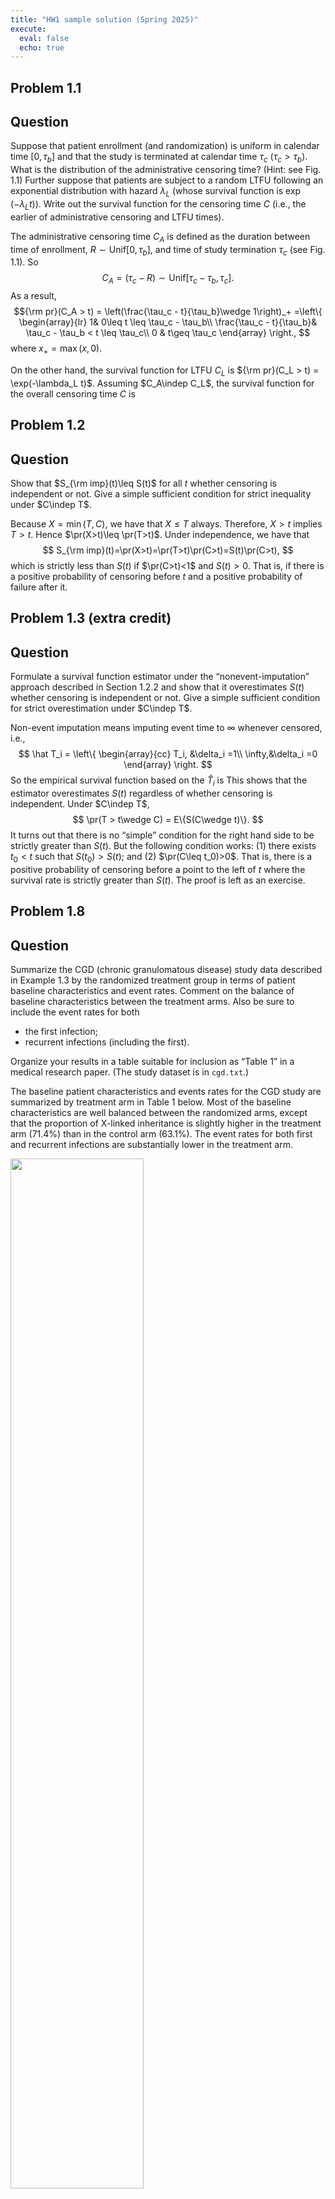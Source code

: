 ```yaml
---
title: "HW1 sample solution (Spring 2025)"
execute: 
  eval: false
  echo: true
---
```


$\newcommand{\indep}{\perp \!\!\! \perp}$ $\newcommand{\pr}{{\rm pr}}$

## Problem 1.1

::: callout-note
## Question

Suppose that patient enrollment (and randomization) is uniform in calendar time $[0, \tau_b]$ and that the study is terminated at calendar time $\tau_c$ $(\tau_c>\tau_b)$. What is the distribution of the administrative censoring time? (Hint: see Fig. 1.1) Further suppose that patients are subject to a random LTFU following an exponential distribution with hazard $\lambda_L$ (whose survival function is $\exp(-\lambda_L t)$). Write out the survival function for the censoring time $C$ (i.e., the earlier of administrative censoring and LTFU times).
:::

The administrative censoring time $C_A$ is defined as the duration between time of enrollment, $R\sim \mbox{Unif}[0, \tau_b]$, and time of study termination $\tau_c$ (see Fig. 1.1). So $$C_A = (\tau_c - R) \sim \mbox{Unif}[\tau_c - \tau_b, \tau_c].$$ As a result, $${\rm pr}(C_A > t) = \left(\frac{\tau_c - t}{\tau_b}\wedge 1\right)_+
=\left\{
\begin{array}{lr}
1&  0\leq t \leq \tau_c - \tau_b\\
\frac{\tau_c - t}{\tau_b}& \tau_c - \tau_b < t \leq \tau_c\\
0 & t\geq \tau_c
\end{array}
\right.,
$$ where $x_+=\max(x, 0)$.

On the other hand, the survival function for LTFU $C_L$ is ${\rm pr}(C_L > t) = \exp(-\lambda_L t)$. Assuming $C_A\indep C_L$, the survival function for the overall censoring time $C$ is \begin{align}
{\rm pr}(C > t)&={\rm pr}(C_A\wedge C_L > t)\\
&={\rm pr}(C_A > t){\rm pr}(C_L > t)\\
&=\left(\frac{\tau_c - t}{\tau_b}\wedge 1\right)_+\exp(-\lambda_L t)
\end{align}

## Problem 1.2

::: callout-note
## Question

Show that $S_{\rm imp}(t)\leq S(t)$ for all $t$ whether censoring is independent or not. Give a simple sufficient condition for strict inequality under $C\indep T$.
:::

Because $X=\min(T,C)$, we have that $X\leq T$ always. Therefore, $X>t$ implies $T>t$. Hence $\pr(X>t)\leq \pr(T>t)$. Under independence, we have that $$
S_{\rm imp}(t)=\pr(X>t)=\pr(T>t)\pr(C>t)=S(t)\pr(C>t),
$$ which is strictly less than $S(t)$ if $\pr(C>t)<1$ and $S(t)>0$. That is, if there is a positive probability of censoring before $t$ and a positive probability of failure after it.

## Problem 1.3 (extra credit)

::: callout-note
## Question

Formulate a survival function estimator under the "nonevent-imputation" approach described in Section 1.2.2 and show that it overestimates $S(t)$ whether censoring is independent or not. Give a simple sufficient condition for strict overestimation under $C\indep T$.
:::

Non-event imputation means imputing event time to $\infty$ whenever censored, i.e., $$
\hat T_i = \left\{
\begin{array}{cc}
T_i, &\delta_i =1\\
\infty,&\delta_i =0
\end{array}
\right.
$$ So the empirical survival function based on the $\hat T_i$ is \begin{align}
n^{-1}\sum_{i=1}^n I(\hat T_i >t) &= n^{-1}\sum_{i=1}^n\left\{\delta_iI(T_i > t) + (1-\delta_i)\right\}\\
&= 1 - n^{-1}\sum_{i=1}^n\delta_i I(T_i\leq t)\\
&\to 1- \pr(T\leq t\wedge C)\\
&= \pr(T > t\wedge C)\\
&\geq \pr(T > t)\\
& = S(t).
\end{align} This shows that the estimator overestimates $S(t)$ regardless of whether censoring is independent. Under $C\indep T$, $$
\pr(T > t\wedge C) = E\{S(C\wedge t)\}.
$$ It turns out that there is no "simple" condition for the right hand side to be strictly greater than $S(t)$. But the following condition works: (1) there exists $t_0 < t$ such that $S(t_0)> S(t)$; and (2) $\pr(C\leq t_0)>0$. That is, there is a positive probability of censoring before a point to the left of $t$ where the survival rate is strictly greater than $S(t)$. The proof is left as an exercise.

## Problem 1.8

::: callout-note
## Question

Summarize the CGD (chronic granulomatous disease) study data described in Example 1.3 by the randomized treatment group in terms of patient baseline characteristics and event rates. Comment on the balance of baseline characteristics between the treatment arms. Also be sure to include the event rates for both

-   the first infection;
-   recurrent infections (including the first).

Organize your results in a table suitable for inclusion as "Table 1" in a medical research paper. (The study dataset is in `cgd.txt`.)
:::

The baseline patient characteristics and events rates for the CGD study are summarized by treatment arm in Table 1 below. Most of the baseline characteristics are well balanced between the randomized arms, except that the proportion of X-linked inheritance is slightly higher in the treatment arm (71.4%) than in the control arm (63.1%). The event rates for both first and recurrent infections are substantially lower in the treatment arm.

![](Figures/cgd_table1.png){fig-align="center" width="65%"}

```r
#| code-fold: true
#| code-summary: "Base R approach"
#| eval: false

## Read in the CGD  data

data <- read.table("Chronic Granulomatous Disease Study//cgd.txt")
head(data)


###########################################################
# Table 1 Patient characteristics for the CGD study
###########################################################


##A function calculating median (IQR) by 
## binary group
## Input: y=quantitative variable
##        trt=binary group variable
##        decp=number of decimal points
## Output: a row vector containing median (IQR)
##    by the two levels of trt and overall 

Mean.IQR.by.trt=function(y,trt,decp=1){
  groups=sort(unique(trt))
  all=quantile(y)
  g1=quantile(y[trt==groups[1]])
  g2=quantile(y[trt==groups[2]])
  
  result=matrix(NA,1,3)
  colnames(result)=c(groups,"Overall")
  result[1,1]=paste0(round(g1[3],decp)," (",round(g1[2],decp),", ",round(g1[4],decp),")")
  result[1,2]=paste0(round(g2[3],decp)," (",round(g2[2],decp),", ",round(g2[4],decp),")")
  result[1,3]=paste0(round(all[3],decp)," (",round(all[2],decp),", ",round(all[4],decp),")")
  return(result)
}


##A function calculating N (%) by 
## binary group
## Input: x=categorical variable with p levels
##        trt=binary group variable
##        decp=number of decimal points of %
## Output: a px3 matrix containing N (%) for each level of x
##    by the two levels of trt and overall 

N.prct.by.trt=function(x,trt,decp=1){
  groups=sort(unique(trt))
  x.levels=sort(unique(x))
  p=length(x.levels)
  n=length(x)
  n1=length(x[trt==groups[1]])
  n2=length(x[trt==groups[2]])
  
  result=matrix(NA,p,3)
  colnames(result)=c(groups,"Overall")
  rownames(result)=x.levels
  
  for (i in 1:p){
    n1i=sum(x[trt==groups[1]]==x.levels[i])
    n2i=sum(x[trt==groups[2]]==x.levels[i])
    ni=sum(x==x.levels[i])
    
    
  result[i,1]=paste0(n1i," (",round(n1i/n1*100,decp),"%)")
  result[i,2]=paste0(n2i," (",round(n2i/n2*100,decp),"%)")
  result[i,3]=paste0(ni," (",round(ni/n*100,decp),"%)")
  }
  
  
  return(result)
}


##Baseline characteristics by treatment arm:
# sex
# Sex of each patient(male, female)
# 
# age
# Age of each patient at study entry, in years
# 
# height
# Height of each patient at study entry, in cm
# 
# weight
# Weight of each patient at study entry, in kg
# 
# inherit
# Pattern of inheritance (autosomal recessive, X-linked)
# 
# steroids
# Using corticosteroids at times of study centry(1=Yes, 0=No)
# 
# propylac
# Using prophylactic antibiotics at time of study entry(1=Yes, 0=No)


####################################################
# To calculate the baseline characteristics,
# first subset to one record per patient.
# We do this by getting the first record 
#####################################################

o <- order(data$id,data$time)
data <- data[o,]
dat <- data[!duplicated(data$id),]
n <- nrow(dat)
#n=128: number of subjects

table1 <- rbind(
  N.prct.by.trt(x=dat$sex,trt=dat$trt),
  Mean.IQR.by.trt(y=dat$age,trt=dat$trt),
  Mean.IQR.by.trt(y=dat$hght,trt=dat$trt),
  Mean.IQR.by.trt(y=dat$wght,trt=dat$trt),
  N.prct.by.trt(x=dat$inherit,trt=dat$trt),
  N.prct.by.trt(x=dat$stero,trt=dat$trt),
  N.prct.by.trt(x=dat$proph,trt=dat$trt)
)


noquote(table1)

#############################################
##Calculate the *first event* rates (per year)
# use the dataset "dat", since it contains
# the first record for each patient
############################################


#Numerator: total # of events
# note that event is coded as status=2
num.FE <- c(sum(dat$status[dat$trt=="placebo"]>0), 
        sum(dat$status[dat$trt=="rIFN-g"]>0), 
        sum(dat$status>0))

#Demoninator: total length of follow-up (year)
denom.FE <- c(sum(dat$time[dat$trt=="placebo"]), 
        sum(dat$time[dat$trt=="rIFN-g"]), 
        sum(dat$time))/12

#death rate
round(num.FE/denom.FE,3)

#############################
#Recurrent event rate       #
#############################

# the numerator is easy: simply the numbers of records
# with non-zero status
num.rec <- c(sum(data$status[data$trt=="placebo"]>0), 
         sum(data$status[data$trt=="rIFN-g"]>0), 
         sum(data$status>0))

# Denominator should be the sum of the longest
# follow-up for each patient

#sort the data by descending order of time
o <- order(data$id,data$time,decreasing = TRUE)
data <- data[o,]
# get the first record, which contains
# the overall length of follow-up
# for each patient
dat.last <- data[!duplicated(data$id),]

denom.rec <- c(sum(dat.last$time[dat.last$trt=="placebo"]), 
            sum(dat.last$time[dat.last$trt=="rIFN-g"]), 
            sum(dat.last$time))/12

#recurrent event rate
round(num.rec/denom.rec,3)

```

The following uses `gtsummary` to summarize the CGD study data.

```r
#| code-fold: true
#| code-summary: "Using gtsummary"
#| eval: true
#| warning: false

library(gtsummary)
library(tidyverse)


## Read in the CGD  data
df <- read.table("Data//Chronic Granulomatous Disease Study//cgd.txt")
# head(df)

# Patient-level summary
df |> 
  group_by(id) |> 
  slice(1) |> # Take the first record for each patient
  tbl_summary(
  by = trt, # by treatment
  include = c(age, sex, hght, wght, inherit, stero, proph) # variables tabulated
  ) |> 
  add_overall(last = TRUE) # add overall column to the *right*

# Event rates
df |> 
  group_by(id, trt) |> # compute patient-level summary of events and follow-up times
  summarize(
    first_event = any(status == 1), # first event: 1 or 0
    n_event = sum(status == 1), # number of events
    first_event_fu = min(time) / 12, # follow-up time (yrs) for the first event
    tot_event_fu = max(time) / 12 # total follow-up time (yrs)
  ) |> 
  group_by(trt) |> # summarize by group
  summarize(
    first_event_rate = sum(first_event) / sum(first_event_fu), # first event rate
    rec_event_rate = sum(n_event) / sum(tot_event_fu) # recurrent event rate
  ) |> 
  knitr::kable(caption = "Event rates by treatment arm")

```

